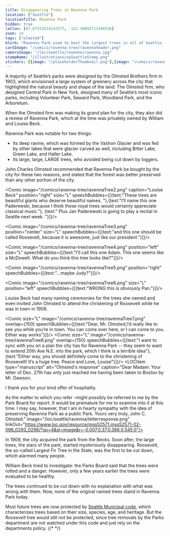 ```yaml
---
title: Disappearing Trees in Ravenna Park
location: ["Seattle"]
locationTitle: Ravenna Park
hidden: true
latlon: [47.67253514142577, -122.30892713366536]
zoom: 14
tags: ["olmsted"]
blurb: "Ravenna Park used to host the largest trees in all of Seattle. However, when the city acquired the park, they started disappearing..."
cardImage: "/comics/ravenna-tree/ravennaheader.png"
cameraImage: "/loc/seattle/ravenna/ravenna.jpg"
stampName: "/illustrations/aaSeattleStamp.png"
stickers: [{image: "/placeholderThumbnail.png"},{image: "/comics/ravenna-tree/ravennaTree1.png"}, {image: "/loc/seattle/ravenna/letter2.png", linkOut: "https://www.loc.gov/resource/mss52571.mss52571-02-096_0293_0296/?sp=3&st=image&r=0.323,0.009,0.293,0.436,0", title: "Letter"},{image: "/loc/seattle/ravenna/invitation.png",linkOut: "https://www.loc.gov/resource/mss52571.mss52571-02-096_0293_0296/?sp=2&r=0.168,0.397,0.272,0.405,0", title: "Invitation to Tree Naming Ceremony"}]
---
```


A majority of Seattle’s parks were designed by the Olmsted Brothers firm in 1903, which envisioned a large system of greenery across the city that highlighted the natural beauty and shape of the land. The Olmsted firm, who designed Central Park in New York, designed many of Seattle’s most iconic parks, including Volunteer Park, Seward Park, Woodland Park, and the Arboretum.

When the Olmsted firm was making its grand plan for the city, they also did a review of Ravenna Park, which at the time was privately owned by William and Louise Beck.

<Comic position="full" image="/comics/ravenna-tree/ravennaTree1.png"/>

Ravenna Park was notable for two things:

- Its deep ravine, which was formed by the Vashon Glacier and was fed by other lakes that were glacier carved as well, including Bitter Lake, Green Lake, and Haller Lake.
- Its large, large, LARGE trees, who avoided being cut down by loggers.

John Charles Olmsted recommended that Ravenna Park be bought by the city for these two reasons, and stated that the forest was better preserved than any other portion of the city. 

<Comic image="/comics/ravenna-tree/ravennaTree2.png" caption="Louise Beck" position="right" size="L" speechBubbles={[{text:"These trees are beautiful giants who deserve beautiful names. "},{text:"I’ll name this one Paderewski, because I think these royal trees would certainly appreciate classical music."}, {text:" Plus Jan Paderewski is going to play a recital in Seattle next week. "}]}/>

<Comic image="/comics/ravenna-tree/ravennaTree3.png" position="center" size="L" speechBubbles={[{text:"and this one should be called Roosevelt, because it is awesome, just like our president."}]}/>

<Comic image="/comics/ravenna-tree/ravennaTree4.png" position="left" size="L" speechBubbles={[{text:"I’ll call this one Adam. This one seems like a McDowell. What do you think this tree looks like?"}]}/>

<Comic image="/comics/ravenna-tree/ravennaTree5.png" position="right" speechBubbles={[{text:"...maybe Judy?"}]}/>

<Comic image="/comics/ravenna-tree/ravennaTree6.png" size="L" position="left" speechBubbles={[{text:"WRONG this is obviously Pan."}]}/> 

Louise Beck had many naming ceremonies for the trees she named and even invited John Olmsted to attend the christening of Roosevelt while he was in town in 1908.

<LOCItem
  type="manuscript"
  caption="Invitation to naming ceremony"
  alt="a paper titled 'Dedication of Roosevelt'"
  image="/loc/seattle/ravenna/invitation.png"
  linkOut="https://www.loc.gov/resource/mss52571.mss52571-02-096_0293_0296/?sp=2&r=0.168,0.397,0.272,0.405,0"/>

<LOCItem
  type="manuscript"
  alt="Letter written in cursive'"
  image="/loc/seattle/ravenna/letter1.png"
  linkOut="https://www.loc.gov/resource/mss52571.mss52571-02-096_0293_0296/?sp=2&st=image&r=0.239,0.102,0.402,0.333,0"/>
<Comic  size="L" image="/comics/ravenna-tree/ravennaTree7.png"  overlap={150} speechBubbles={[{text:"Dear, Mr. Olmsted,I’d really like to see you while you’re in town. You can come over here, or I can come to you. Either way works"}]}/>
<LOCItem
  type="manuscript"
  alt="continuation of letter"
  image="/loc/seattle/ravenna/letter2.png"
  linkOut="https://www.loc.gov/resource/mss52571.mss52571-02-096_0293_0296/?sp=3&st=image&r=0.323,0.009,0.293,0.436,0"/>
<Comic  size="L" image="/comics/ravenna-tree/ravennaTree8.png"  overlap={150} speechBubbles={[{text:"I want to sync with you on a plan the city has for Ravenna Park -- they seem to want to extend 20th Ave N.E. into the park, which I think is a terrible idea"}, {text:"Either way, you should definitely come to the christening of Roosevelt! It’s a huge tree. Peace and Love, Louise"}]}/>
<LOCItem
  type="manuscript"
  alt="Olmsted's response" 
  caption="Dear Madam:
Your letter of Dec. 27th has only just reached me having been taken to Boston by Mr. Dawson. 

I thank you for your kind offer of hospitality.

As the matter to which you refer -might possibly be referred to me by the Park Board for report. It would be premature for me to examine into it at this time.
I may say, however, that I am in hearty sympathy with the idea of preserving Ravenna Park as a public Park.
Yours very truly, 
John C. Olmsted."
  image="/loc/seattle/ravenna/letterresponse.png"
  linkOut="https://www.loc.gov/resource/mss52571.mss52571-02-096_0293_0296/?sp=4&st=image&r=-0.007,0.37,0.366,0.545,0"/>

In 1909, the city acquired the park from the Becks. Soon after, the large trees, the stars of the park, started mysteriously disappearing. Roosevelt, the so-called Largest Fir Tree in the State, was the first to be cut down, which alarmed many people.

William Beck tried to investigate: the Parks Board said that the trees were rotted and a danger. However, only a few years earlier the trees were evaluated to be healthy.

The trees continued to be cut down with no explanation with what was wrong with them. Now, none of the original named trees stand in Ravenna Park today. 

Most future trees are now protected by <a href="https://library.municode.com/wa/seattle/codes/municipal_code?nodeId=TIT25ENPRHIPR_CH25.11TRPR_25.11.050GEPRRETRCA">Seattle Municipal code</a>, which characterizes trees based on their size, species, age, and heritage. But the *Roosevelt* tree would still not be protected, since tree removals by the Parks department are not watched under this code and just rely on the departments policy.
{/* <Comic image="/placeholderThumbnail.png" position="left" speechBubbles={[{}]}/>*/}
